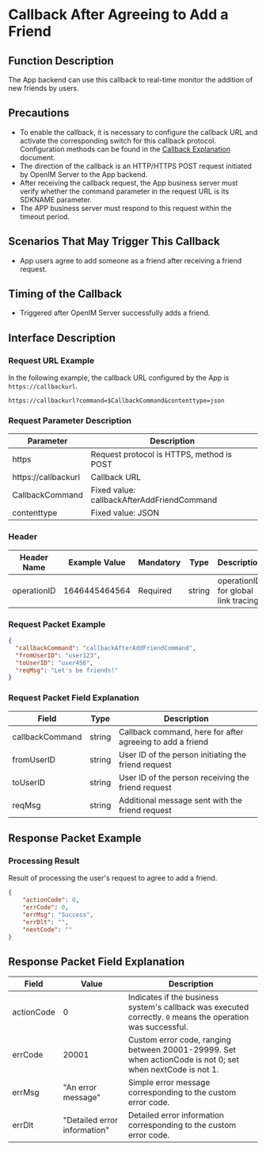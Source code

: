 # Callback After Agreeing to Add a Friend

## Function Description
The App backend can use this callback to real-time monitor the addition of new friends by users.

## Precautions
- To enable the callback, it is necessary to configure the callback URL and activate the corresponding switch for this callback protocol. Configuration methods can be found in the [Callback Explanation](../introduction) document.
- The direction of the callback is an HTTP/HTTPS POST request initiated by OpenIM Server to the App backend.
- After receiving the callback request, the App business server must verify whether the command parameter in the request URL is its SDKNAME parameter.
- The APP business server must respond to this request within the timeout period.

## Scenarios That May Trigger This Callback
- App users agree to add someone as a friend after receiving a friend request.

## Timing of the Callback
- Triggered after OpenIM Server successfully adds a friend.

## Interface Description

### Request URL Example
In the following example, the callback URL configured by the App is `https://callbackurl`.
```plaintext
https://callbackurl?command=$CallbackCommand&contenttype=json
```

### Request Parameter Description

| Parameter            | Description                                          |
|----------------------|------------------------------------------------------|
| https               | Request protocol is HTTPS, method is POST            |
| https://callbackurl | Callback URL                                         |
| CallbackCommand     | Fixed value: callbackAfterAddFriendCommand           |
| contenttype         | Fixed value: JSON                                    |

### Header
| Header Name | Example Value | Mandatory | Type   | Description                         |
|-------------|---------------|-----------|--------|-------------------------------------|
| operationID | 1646445464564 | Required  | string | operationID for global link tracing |

### Request Packet Example
```json
{
  "callbackCommand": "callbackAfterAddFriendCommand",
  "fromUserID": "user123",
  "toUserID": "user456",
  "reqMsg": "Let's be friends!"
}
```

### Request Packet Field Explanation

| Field            | Type    | Description                                      |
|------------------|---------|--------------------------------------------------|
| callbackCommand  | string  | Callback command, here for after agreeing to add a friend |
| fromUserID       | string  | User ID of the person initiating the friend request |
| toUserID         | string  | User ID of the person receiving the friend request |
| reqMsg           | string  | Additional message sent with the friend request   |

## Response Packet Example

### Processing Result
Result of processing the user's request to agree to add a friend.

```json
{
    "actionCode": 0,
    "errCode": 0,
    "errMsg": "Success",
    "errDlt": "",
    "nextCode": ""
}
```

## Response Packet Field Explanation

| Field      | Value  | Description                                              |
|------------|--------|----------------------------------------------------------|
| actionCode | 0      | Indicates if the business system's callback was executed correctly. `0` means the operation was successful. |
| errCode    | 20001  | Custom error code, ranging between 20001-29999. Set when actionCode is not 0; set when nextCode is not 1. |
| errMsg     | "An error message" | Simple error message corresponding to the custom error code. |
| errDlt     | "Detailed error information" | Detailed error information corresponding to the custom error code. |